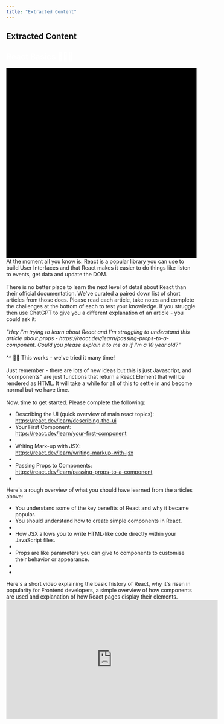 ```yaml
---
title: "Extracted Content"
---
```


## Extracted Content

<body class="slug-ebook66b4c307c0dc4aaa0f0cdfbb-66b4c3080c210 active-sitetemplate lw-ebook lw-ebook--styles-generated" style='--10621412: "Ubuntu"; --1fc55ed0: "Ubuntu"; --d7c2db96: 38px; --0d5637ac: bold; --9de4d9d0: 0px; --1a5e1a40: 1.2; --fb4c4acc: none; --44ee4a26: undefined; --ef2ff958: 23px; --1507dd0b: bold; --0ae8fd59: 0px; --220fbf9f: 1.3; --4795764a: none; --4d9a8db2: undefined; --00fec954: "Ubuntu"; --7cb17473: 18px; --1cb9826a: bold; --64c4679a: 0px; --29c164fe: 1.3; --3610af1c: none; --6d772828: undefined; --073240b5: "Ubuntu"; --70fae592: 14px; --246b27c9: bold; --82c05c4a: 0px; --31730a5d: 1.4; --e027cd46: none; --01bb9729: undefined; --0e8aef20: "Didact Gothic"; --25d7e00d: 13px; --15f36f84: normal; --20b32c40: 0px; --22fb5218: 1.55; --1c01187c: none; --6267e14e: undefined; --7561e31a: "Didact Gothic"; --2709dd37: 15px; --daca6ba4: normal; --37e2d956: 0px; --c0baa67c: 1.55; --092f20d8: none; --6466d238: undefined; --2c8748ba: "Didact Gothic"; --758c2ad7: 17px; --49c02fce: normal; --20d00fb6: 0px; --56c81262: 1.55; --1bc75190: none; --64fa1544: undefined; --356b9466: "Didact Gothic"; --8fb11cfa: 19px; --52a47b7a: normal; --405bd6ec: 0px; --5fac5e0e: 1.55; --9dc347e8: none; --08756dd0: undefined; --8e778c88: "Didact Gothic"; --9215174e: 22px; --5405be60: normal; --6ebb3118: 0px; --39f5f938: 1.7; --cc22a214: none; --df3ed8fc: undefined; --04b2ba15: #191C1C; --09634b07: #FFFFFF; --a60c845e: 700px;'>
<div id="pageContainer">
<div class="page-content normal lw-sections-h-normal" id="pageContent" ref="pageContent">
<section class="js-learnworlds-section learnworlds-section empty-cols stretched-bg js-change-image-node lw-light-bg lw-border-color-body lw-section-h-extralarge" data-bg-media="color" data-magic="background-image" data-section-id="Ebook-cover3" id="section_1687788132874_336">
<div class="js-video-wrapper" style="display: none;"></div>
<div class="learnworlds-section-overlay lw-dark-bg js-learnworlds-overlay" style="display: none;"></div>
<div class="learnworlds-section-content js-learnworlds-section-content js-lw-flexible-wrapper">
<div class="lw-cols ebook-mb one-row one-row-tl one-row-tp one-row-sl one-row-sp align-items-stretch js-same-content-wrapper" data-node-type="columnWrapper" id="el_1687788132887_340">
<div class="col flex-item non-flexible span_12_of_12 span_12_of_12-tl span_12_of_12-tp span_12_of_12-sl span_12_of_12-sp standalone ebook-mb js-change-image-node js-lw-flexible-wrapper js-same-content-child" data-node-type="column" id="el_1687788132888_341"><h1 class="lw-widget-in lw-ebook-heading1 learnworlds-element" data-element-id="ebookHeading1" data-node-type="text" id="el_1687788132890_342"><font color="#ffffff">React Basics 🏃🏼‍♂️</font></h1></div>
</div>
</div>
<div class="learnworlds-divider-wrapper on-top js-learnworlds-divider lw-brand-fill js-learnworlds-divider-top js-learnworlds-divider-rectangle -learnworlds-divider-rectangle"><svg class="learnworlds-divider" preserveaspectratio="none" viewbox="0 0 100 100" xmlns="http://www.w3.org/2000/svg"><path class="learnworlds-divider-fill js-learnworlds-divider-fill" d="M626 0H0V237H626V0Z"></path></svg></div></section><section class="js-learnworlds-section learnworlds-section stretched-bg learnworlds-align-left js-change-image-node" data-magic="background-image" data-section-id="Ebook-mediatext1" id="section_1687781771600_374">
<div class="js-video-wrapper" style="display: none;"></div>
<div class="learnworlds-section-overlay lw-dark-bg js-learnworlds-overlay" style="display: none;"></div>
<div class="learnworlds-section-content js-learnworlds-section-content" id="history_1710231932942_430">
<div class="lw-cols ebook-mb one-row one-row-tl one-row-tp one-row-sl one-row-sp main align-items-stretch js-same-content-wrapper" data-node-type="columnWrapper" id="el_1687781771600_370">
<div class="col ebook-mb flex-item span_12_of_12-all standalone js-change-image-node js-lw-flexible-wrapper js-same-content-child" data-node-type="column" id="el_1687781771600_371">
<div class="lw-widget-in lw-ebook-mainTextNormal learnworlds-element" data-element-id="ebookMainTextNormal" data-node-type="text" id="el_1710251752401_368">At the moment all you know is: React is a popular library you can use to build User Interfaces and that React makes it easier to do things like listen to events, get data and update the DOM.<br/><br/>There is no better place to learn the next level of detail about React than their official documentation. We've curated a paired down list of short articles from those docs. Please read each article, take notes and complete the challenges at the bottom of each to test your knowledge. If you struggle then use ChatGPT to give you a different explanation of an article - you could ask it:<br/><br/><em>"Hey I'm trying to learn about React and I'm struggling to understand this article about props - https://react.dev/learn/passing-props-to-a-component. Could you please explain it to me as if I'm a 10 year old?"<br/><br/></em>^^ 🙂😂 This works - we've tried it many time!<br/><br/>Just remember - there are lots of new ideas but this is just Javascript, and "components" are just functions that return a React Element that will be rendered as HTML. It will take a while for all of this to settle in and become normal but we have time.<br/><br/>Now, time to get started. Please complete the following:</div><ul class="lw-widget-in lw-cols multiple-rows learnworlds-element js-same-content-wrapper oneItem-per-row" data-element-id="listType5" data-node-type="listWrapper" id="el_1710252033236_374">
<li class="col no-padding flex-item with-flexible-parts non-flexible js-lw-flexible-wrapper js-same-content-child" data-node-type="listItem" id="el_1710252033238_393">
<span class="no-margin-bottom flexible-part learnworlds-icon lw-brand-text fas fa-circle lw-ebook-mainTextNormal" data-node-type="icon" id="el_1710252033239_394"></span>
<div class="flexible-part no-margin-top learnworlds-element lw-ebook-mainTextNormal" data-node-type="text" id="el_1710252033239_395">Describing the UI (quick overview of main react topics): <br/><a data-interactive-link-type="weblink" data-interactive-link-var1="https://react.dev/learn/describing-the-ui" data-interactive-link-var2="" data-interactive-link-window="new" href="https://react.dev/learn/describing-the-ui" rel="noopener" target="_blank">https://react.dev/learn/describing-the-ui</a><br/></div>
</li>
<li class="col no-padding flex-item with-flexible-parts non-flexible js-lw-flexible-wrapper js-same-content-child" data-node-type="listItem" id="el_1710252033240_396">
<span class="no-margin-bottom flexible-part learnworlds-icon lw-brand-text fas fa-circle lw-ebook-mainTextNormal" data-node-type="icon" id="el_1710252033241_397"></span>
<div class="flexible-part no-margin-top learnworlds-element lw-ebook-mainTextNormal" data-node-type="text" id="el_1710252033241_398">Your First Component:<br/><a data-interactive-link-type="weblink" data-interactive-link-var1="https://react.dev/learn/your-first-component" data-interactive-link-var2="" data-interactive-link-window="new" href="https://react.dev/learn/your-first-component" rel="noopener" target="_blank">https://react.dev/learn/your-first-component</a><br/></div>
</li>
<li class="col no-padding flex-item with-flexible-parts non-flexible js-lw-flexible-wrapper js-same-content-child" data-node-type="listItem" id="el_1710252033242_399">
</li>
<li class="col no-padding flex-item with-flexible-parts non-flexible js-lw-flexible-wrapper js-same-content-child" data-node-type="listItem" id="el_1710252159352_460">
<span class="no-margin-bottom flexible-part learnworlds-icon lw-brand-text fas fa-circle lw-ebook-mainTextNormal" data-node-type="icon" id="el_1710252159352_458"></span>
<div class="flexible-part no-margin-top learnworlds-element lw-ebook-mainTextNormal" data-node-type="text" id="el_1710252159352_459">Writing Mark-up with JSX:<br/><a data-interactive-link-type="weblink" data-interactive-link-var1="https://react.dev/learn/writing-markup-with-jsx" data-interactive-link-var2="" data-interactive-link-window="new" href="https://react.dev/learn/writing-markup-with-jsx" rel="noopener" target="_blank">https://react.dev/learn/writing-markup-with-jsx</a><br/></div>
</li><li class="col no-padding flex-item with-flexible-parts non-flexible js-lw-flexible-wrapper js-same-content-child" data-node-type="listItem" id="el_1710252201850_480">
</li><li class="col no-padding flex-item with-flexible-parts non-flexible js-lw-flexible-wrapper js-same-content-child" data-node-type="listItem" id="el_1710252251750_509">
<span class="no-margin-bottom flexible-part learnworlds-icon lw-brand-text fas fa-circle lw-ebook-mainTextNormal" data-node-type="icon" id="el_1710252251750_507"></span>
<div class="flexible-part no-margin-top learnworlds-element lw-ebook-mainTextNormal" data-node-type="text" id="el_1710252251750_508">Passing Props to Components:<br/><a data-interactive-link-type="weblink" data-interactive-link-var1="https://react.dev/learn/passing-props-to-a-component" data-interactive-link-var2="" data-interactive-link-window="new" href="https://react.dev/learn/passing-props-to-a-component" rel="noopener" target="_blank">https://react.dev/learn/passing-props-to-a-component</a><br/></div>
</li><li class="col no-padding flex-item with-flexible-parts non-flexible js-lw-flexible-wrapper js-same-content-child" data-node-type="listItem" id="el_1710252253153_512">
</li></ul><div class="lw-widget-in lw-ebook-mainTextNormal learnworlds-element" data-element-id="ebookMainTextNormal" data-node-type="text" id="el_1710252761621_635">Here's a rough overview of what you should have learned from the articles above:<br/></div><ul class="lw-widget-in lw-cols oneItem-per-row multiple-rows learnworlds-element js-same-content-wrapper" data-element-id="listType1" data-node-type="listWrapper" id="el_1710253258002_712">
<li class="col no-padding flex-item with-flexible-parts non-flexible js-lw-flexible-wrapper js-same-content-child" data-node-type="listItem" id="el_1710744010501_350" style="">
<span class="no-margin-bottom flexible-part learnworlds-icon lw-brand-text fas fa-check lw-ebook-mainTextNormal" data-node-type="icon" id="el_1710744010500_348"></span>
<div class="flexible-part no-margin-top learnworlds-element lw-ebook-mainTextNormal" data-node-type="text" id="el_1710744010500_349">You understand some of the key benefits of React and why it became popular.</div>
</li><li class="col no-padding flex-item with-flexible-parts non-flexible js-lw-flexible-wrapper js-same-content-child" data-node-type="listItem" id="el_1710253258005_722" style="">
<span class="no-margin-bottom flexible-part learnworlds-icon lw-brand-text fas fa-check lw-ebook-mainTextNormal" data-node-type="icon" id="el_1710253258006_723"></span>
<div class="flexible-part no-margin-top learnworlds-element lw-ebook-mainTextNormal" data-node-type="text" id="el_1710253258007_724">You should understand how to create simple components in React.</div>
</li>
<li class="col no-padding flex-item with-flexible-parts non-flexible js-lw-flexible-wrapper js-same-content-child" data-node-type="listItem" id="el_1710253258007_725" style="">
</li>
<li class="col no-padding flex-item with-flexible-parts non-flexible js-lw-flexible-wrapper js-same-content-child" data-node-type="listItem" id="el_1710253258009_728" style="">
<span class="no-margin-bottom flexible-part learnworlds-icon lw-brand-text fas fa-check lw-ebook-mainTextNormal" data-node-type="icon" id="el_1710253258009_729"></span>
<div class="flexible-part no-margin-top learnworlds-element lw-ebook-mainTextNormal" data-node-type="text" id="el_1710253258010_730">How JSX allows you to write HTML-like code directly within your JavaScript files.</div>
</li>
<li class="col no-padding flex-item with-flexible-parts non-flexible js-lw-flexible-wrapper js-same-content-child" data-node-type="listItem" id="el_1710253436738_797" style="">
</li><li class="col no-padding flex-item with-flexible-parts non-flexible js-lw-flexible-wrapper js-same-content-child" data-node-type="listItem" id="el_1710253438825_800" style="">
<span class="no-margin-bottom flexible-part learnworlds-icon lw-brand-text fas fa-check lw-ebook-mainTextNormal" data-node-type="icon" id="el_1710253438825_798"></span>
<div class="flexible-part no-margin-top learnworlds-element lw-ebook-mainTextNormal" data-node-type="text" id="el_1710253438825_799">Props are like parameters you can give to components to customise their behavior or appearance.<br/></div>
</li><li class="col no-padding flex-item with-flexible-parts non-flexible js-lw-flexible-wrapper js-same-content-child" data-node-type="listItem" id="el_1710253445115_811" style="">
</li><li class="col no-padding flex-item with-flexible-parts non-flexible js-lw-flexible-wrapper js-same-content-child" data-node-type="listItem" id="el_1710253446364_814" style="">
</li></ul>
</div></div>
</div>
</section><section class="js-learnworlds-section learnworlds-section empty-cols stretched-bg js-change-image-node" data-bg-media="color" data-magic="background-image" data-section-id="Ebook-mediatext28" id="section_1728993984877_383">
<div class="js-video-wrapper" style="display: none;"></div>
<div class="learnworlds-section-overlay lw-dark-bg js-learnworlds-overlay" style="display: none;"></div>
<div class="learnworlds-section-content js-learnworlds-section-content js-lw-flexible-wrapper">
<div class="lw-cols ebook-mb one-row one-row-tl one-row-tp one-row-sl one-row-sp align-items-stretch js-same-content-wrapper" data-node-type="columnWrapper" id="el_1728993984897_387">
<div class="col flex-item non-flexible span_12_of_12 span_12_of_12-tl span_12_of_12-tp span_12_of_12-sl span_12_of_12-sp standalone ebook-mb js-change-image-node js-lw-flexible-wrapper js-same-content-child" data-node-type="column" id="el_1728993984898_388"><div class="lw-widget-in lw-ebook-mainTextNormal learnworlds-element" data-element-id="ebookMainTextNormal" data-node-type="text" id="el_1728993984899_389">Here's a short video explaining the basic history of React, why it's risen in popularity for Frontend developers, a simple overview of how components are used and explanation of how React pages display their elements.<br/></div></div>
</div>
</div>
</section><section class="js-learnworlds-section learnworlds-section stretched-bg learnworlds-align-center js-change-image-node" data-magic="background-image" data-section-id="Ebook-embed1" id="section_1728994270574_399">
<div class="learnworlds-section-overlay lw-dark-bg js-learnworlds-overlay" style="display: none;"></div>
<div class="js-video-wrapper" style="display: none;"></div>
<div class="learnworlds-section-content js-learnworlds-section-content">
<div class="lw-cols one-row one-row-tl one-row-tp one-row-sl one-row-sp main align-items-stretch js-same-content-wrapper" data-node-type="columnWrapper" id="el_1728994270595_403">
<div class="col span_12_of_12-all flex-item standalone js-lw-flexible-wrapper js-same-content-child" data-node-type="column" id="el_1728994270596_404">
<div class="lw-embed-wrapper learnworlds-element lw-embed-wrapper--AR-adaptive" data-node-type="embed" id="el_1728994270597_405"><iframe allow="accelerometer; autoplay; clipboard-write; encrypted-media; gyroscope; picture-in-picture; web-share" allowfullscreen="" frameborder="0" height="315" referrerpolicy="strict-origin-when-cross-origin" src="https://www.youtube.com/embed/N3AkSS5hXMA?si=LXcaMuWjNfLXTc_r&amp;rel=0" title="YouTube video player" width="560"></iframe></div>
</div>
</div>
</div>
</section>
</div>
</div>
<!-- imports babel parsed files -->
<div id="importsWrapper" style="display:none"></div>
<div id="pageTools"><!-- --> <!--function(e,n,r,o){return ye(t,e,n,r,o,!0)}--> <div><div style="display: none;"></div><div style="display: none;"></div><div style="display: none;"></div><div style="display: none;"></div></div> <div></div> <div><div></div><div></div><div></div><div></div><div></div><div></div><div></div><div></div><div></div><div></div><div></div><div></div><div></div><div></div><div></div><div></div><div></div><div></div><div></div><div></div><div></div><div></div><div></div><div></div><div></div><div></div><div></div><div></div><div></div><div></div><div></div><div></div><div></div><div></div><div></div><div></div><div></div><div></div><div></div><div></div><div></div><div></div><div></div><div></div><div></div><div></div></div> <!--function(e,n,r,o){return ye(t,e,n,r,o,!0)}--> <preview-mode-notification></preview-mode-notification> <!-- --> <div><div class="ebook-renderer" style='--10621412: "Ubuntu"; --1fc55ed0: "Ubuntu"; --d7c2db96: 38px; --0d5637ac: bold; --9de4d9d0: 0px; --1a5e1a40: 1.2; --fb4c4acc: none; --44ee4a26: undefined; --ef2ff958: 23px; --1507dd0b: bold; --0ae8fd59: 0px; --220fbf9f: 1.3; --4795764a: none; --4d9a8db2: undefined; --00fec954: "Ubuntu"; --7cb17473: 18px; --1cb9826a: bold; --64c4679a: 0px; --29c164fe: 1.3; --3610af1c: none; --6d772828: undefined; --073240b5: "Ubuntu"; --70fae592: 14px; --246b27c9: bold; --82c05c4a: 0px; --31730a5d: 1.4; --e027cd46: none; --01bb9729: undefined; --0e8aef20: "Didact Gothic"; --25d7e00d: 13px; --15f36f84: normal; --20b32c40: 0px; --22fb5218: 1.55; --1c01187c: none; --6267e14e: undefined; --7561e31a: "Didact Gothic"; --2709dd37: 15px; --daca6ba4: normal; --37e2d956: 0px; --c0baa67c: 1.55; --092f20d8: none; --6466d238: undefined; --2c8748ba: "Didact Gothic"; --758c2ad7: 17px; --49c02fce: normal; --20d00fb6: 0px; --56c81262: 1.55; --1bc75190: none; --64fa1544: undefined; --356b9466: "Didact Gothic"; --8fb11cfa: 19px; --52a47b7a: normal; --405bd6ec: 0px; --5fac5e0e: 1.55; --9dc347e8: none; --08756dd0: undefined; --8e778c88: "Didact Gothic"; --9215174e: 22px; --5405be60: normal; --6ebb3118: 0px; --39f5f938: 1.7; --cc22a214: none; --df3ed8fc: undefined; --04b2ba15: #191C1C; --09634b07: #FFFFFF; --a60c845e: 700px;'></div></div> <div><div class="tools-panel-container" style="display: none;"><div class="tools-panel flex a-i-c flex-wrap"><button class="highlight-btn highlight-yellow"></button> <button class="highlight-btn highlight-red"></button> <button class="highlight-btn highlight-blue"></button> <!-- --> <span class="highlight-btn annotation-share" title="Share in social"><img class="icon-share-note w-24" src="https://cdn.mycourse.app/v3.30.2/images/svg/icon-share-note.svg"/></span> <!-- --></div></div> <div class="note-tool-container lw-ebook-mainTextNormal" style="display: none;"><img class="note-tool-container-close" src="https://cdn.mycourse.app/v3.30.2/images/svg/close.svg"/> <textarea class="note-text-area"></textarea> <button class="note-button learnworlds-button learnworlds-button-solid-brand learnworlds-button-small">Save</button></div></div></div>
<script data-cookieconsent="ignore" src="https://cdn.mycourse.app/v3.30.2/_cdnAssets/webpack/_components/pb-preview/_merged.js"></script>
<script data-cookieconsent="ignore" src="/scripts/lw_translate.js"></script>
<script data-cookieconsent="ignore" src="https://cdn.mycourse.app/v3.30.2/_cdnAssets/webpack/runtime.0c4908b77b5d3795b0a3.js"></script>
<script data-cookieconsent="ignore" src="https://cdn.mycourse.app/v3.30.2/_cdnAssets/webpack/91489.4667fef121913895fd15.js"></script>
<script data-cookieconsent="ignore" src="https://cdn.mycourse.app/v3.30.2/_cdnAssets/webpack/25619.23f4d7fe4beb6d2fe2b4.js"></script>
<script data-cookieconsent="ignore" src="https://cdn.mycourse.app/v3.30.2/_cdnAssets/webpack/9060.cb2fd9f3b98b158409d0.js"></script>
<script data-cookieconsent="ignore" src="https://cdn.mycourse.app/v3.30.2/_cdnAssets/webpack/63634.bbd1a2a0933bb17a3e0b.js"></script>
<script data-cookieconsent="ignore" src="https://cdn.mycourse.app/v3.30.2/_cdnAssets/webpack/59601.2d00a5c247833e72b89c.js"></script>
<script data-cookieconsent="ignore" src="https://cdn.mycourse.app/v3.30.2/_cdnAssets/webpack/64090.92060d9c8455c0d9e0b0.js"></script>
<script data-cookieconsent="ignore" src="https://cdn.mycourse.app/v3.30.2/_cdnAssets/webpack/_components/pb-preview/pb-preview.804cea7355f5a13316b8.js"></script>
<script data-cookieconsent="ignore" src="https://cdn.mycourse.app/v3.30.2/_cdnAssets/webpack/39239.be9d836940d9a66739a2.js"></script>
<script data-cookieconsent="ignore" src="https://cdn.mycourse.app/v3.30.2/_cdnAssets/webpack/58555.fe5acf654398d48f5318.js"></script>
<script data-cookieconsent="ignore" src="https://cdn.mycourse.app/v3.30.2/_cdnAssets/webpack/99883.a5abde4aab2d92751789.js"></script>
<script data-cookieconsent="ignore" src="https://cdn.mycourse.app/v3.30.2/_cdnAssets/webpack/50018.edf8283cf5483051afd4.js"></script>
<script data-cookieconsent="ignore" src="https://cdn.mycourse.app/v3.30.2/_cdnAssets/webpack/30004.da55e93213e4c9f35fac.js"></script>
<script data-cookieconsent="ignore" src="https://cdn.mycourse.app/v3.30.2/_cdnAssets/webpack/11403.07e6b30411526bfa57e0.js"></script>
<script data-cookieconsent="ignore" src="https://cdn.mycourse.app/v3.30.2/_cdnAssets/webpack/20629.5579d0b8c92e05cc322a.js"></script>
<script data-cookieconsent="ignore" src="https://cdn.mycourse.app/v3.30.2/_cdnAssets/webpack/56449.ab26e0bc24a2bdae4b66.js"></script>
<script data-cookieconsent="ignore" src="https://cdn.mycourse.app/v3.30.2/_cdnAssets/webpack/46346.e748fc020bf78b9ac83a.js"></script>
<script data-cookieconsent="ignore" src="https://cdn.mycourse.app/v3.30.2/_cdnAssets/webpack/90939.26d414b261c1c7b3d6aa.js"></script>
<script data-cookieconsent="ignore" src="https://cdn.mycourse.app/v3.30.2/_cdnAssets/webpack/82492.721f130f4e0877383084.js"></script>
<script data-cookieconsent="ignore" src="https://cdn.mycourse.app/v3.30.2/_cdnAssets/webpack/33648.de868758ad60b84536d7.js"></script>
<script data-cookieconsent="ignore" src="https://cdn.mycourse.app/v3.30.2/_cdnAssets/webpack/91033.5de9be9818c68995789b.js"></script>
<script data-cookieconsent="ignore" src="https://cdn.mycourse.app/v3.30.2/_cdnAssets/webpack/12954.d0298af84503cbb5d87f.js"></script>
<script data-cookieconsent="ignore" src="https://cdn.mycourse.app/v3.30.2/_cdnAssets/webpack/72378.156a433989349ab26698.js"></script>
<script data-cookieconsent="ignore" src="https://cdn.mycourse.app/v3.30.2/_cdnAssets/webpack/60093.420801a87989310f1694.js"></script>
<script data-cookieconsent="ignore" src="https://cdn.mycourse.app/v3.30.2/_cdnAssets/webpack/89275.9d4337c7c6b0a21f117a.js"></script>
<script data-cookieconsent="ignore" src="https://cdn.mycourse.app/v3.30.2/_cdnAssets/webpack/27218.2ee33402259c76b61836.js"></script>
<script data-cookieconsent="ignore" src="https://cdn.mycourse.app/v3.30.2/_cdnAssets/webpack/38778.11db7282124ed4a8977b.js"></script>
<script data-cookieconsent="ignore" src="https://cdn.mycourse.app/v3.30.2/_cdnAssets/webpack/77826.a449b108921ff494ef07.js"></script>
<script data-cookieconsent="ignore" src="https://cdn.mycourse.app/v3.30.2/_cdnAssets/webpack/75725.a5f905d8f041c22decf1.js"></script>
<script data-cookieconsent="ignore" src="https://cdn.mycourse.app/v3.30.2/_cdnAssets/webpack/79288.6b9518773acab9a8833d.js"></script>
<script data-cookieconsent="ignore" src="https://cdn.mycourse.app/v3.30.2/_cdnAssets/webpack/57741.5829490a58033359a1a3.js"></script>
<script data-cookieconsent="ignore" src="https://cdn.mycourse.app/v3.30.2/_cdnAssets/webpack/52832.55a1148e94edd354dce6.js"></script>
<script data-cookieconsent="ignore" src="https://cdn.mycourse.app/v3.30.2/_cdnAssets/webpack/90757.66e86b7862ae2b13cf65.js"></script>
<script data-cookieconsent="ignore" src="https://cdn.mycourse.app/v3.30.2/_cdnAssets/webpack/35551.c1f7a1da4e0d1d64405c.js"></script>
<script data-cookieconsent="ignore" src="https://cdn.mycourse.app/v3.30.2/_cdnAssets/webpack/33745.7c11a0e9e692ffd4de00.js"></script>
<script data-cookieconsent="ignore" src="https://cdn.mycourse.app/v3.30.2/_cdnAssets/webpack/28765.e821df1331a5ddcb6808.js"></script>
<script data-cookieconsent="ignore" src="https://cdn.mycourse.app/v3.30.2/_cdnAssets/webpack/77037.465b8c741866561bdfef.js"></script>
<script data-cookieconsent="ignore" src="https://cdn.mycourse.app/v3.30.2/_cdnAssets/webpack/92710.6ae74b5554245663e2a6.js"></script>
<script data-cookieconsent="ignore" src="https://cdn.mycourse.app/v3.30.2/_cdnAssets/webpack/pages.67e78d725323ccc1a8d1.js"></script>
<script data-cookieconsent="ignore" src="https://cdn.mycourse.app/v3.30.2/_cdnAssets/webpack/pages_merged.js"></script>
<script>var SCREENFORMS_COLOR = '#282829';
        //Init Lead Zones Marketing Opt-in
        var l_settings = [];
        $(document).ready(function(){
            l_settings = new enterSite();
            l_settings.initInterface();
            l_settings.enterStatus();

            $('.js-animated-close').on('click', function(){
                closeAnimatedModal();
            })
        });
        </script>
<div class="login-form js-form-enterkey p-30" style="display:none">
<div class="close-animatedModal"><span class="login-form-close learnworlds-icon fas fa-times"></span></div>
<!--<img class="login-form-logo js-login-form-school-logo"/>-->
<div class="login-form-inputs">
<div class="login-form-title learnworlds-heading3-normal mb-30">
<span class="js-login-full">Login or sign up to start learning</span>
<span class="js-login-no-reg">Login to start learning</span>
</div>
<div class="login-form-title-mobile">Start learning</div>
<div class="login-form-cont">
<div class="-form-social-buttons flex j-c-c mb-20 -form-social-buttons-count-1"><div class="-google-form-button form-button fg-0" style="">
<a class="sign-but white-link flex a-i-c h-full" href="/signin/google">
<svg class="sign-icon abcRioButtonSvg" height="18px" version="1.1" viewbox="0 0 48 48" width="18px" xmlns="http://www.w3.org/2000/svg"><g><path d="M24 9.5c3.54 0 6.71 1.22 9.21 3.6l6.85-6.85C35.9 2.38 30.47 0 24 0 14.62 0 6.51 5.38 2.56 13.22l7.98 6.19C12.43 13.72 17.74 9.5 24 9.5z" fill="#EA4335"></path><path d="M46.98 24.55c0-1.57-.15-3.09-.38-4.55H24v9.02h12.94c-.58 2.96-2.26 5.48-4.78 7.18l7.73 6c4.51-4.18 7.09-10.36 7.09-17.65z" fill="#4285F4"></path><path d="M10.53 28.59c-.48-1.45-.76-2.99-.76-4.59s.27-3.14.76-4.59l-7.98-6.19C.92 16.46 0 20.12 0 24c0 3.88.92 7.54 2.56 10.78l7.97-6.19z" fill="#FBBC05"></path><path d="M24 48c6.48 0 11.93-2.13 15.89-5.81l-7.73-6c-2.15 1.45-4.92 2.3-8.16 2.3-6.26 0-11.57-4.22-13.47-9.91l-7.98 6.19C6.51 42.62 14.62 48 24 48z" fill="#34A853"></path></g></svg>
<!--
                            <p class="sign-but-text learnworlds-main-text-small">
                                <span class="sign-but-text-part">Sign in/up</span>
                                <span class="sign-but-text-part">with Google</span>
                            </p>
                            -->
</a>
</div>
<div class="-fb-form-button form-button fg-0" style="display: none;">
<a class="sign-but white-link flex a-i-c h-full" href="/signin/facebook">
<span class="sign-but-icon learnworlds-icon fab fa-facebook-f"></span>
<!--
                            <p class="sign-but-text learnworlds-main-text-small">
                                <span class="sign-but-text-part">Sign in/up</span>
                                <span class="sign-but-text-part">with Facebook</span>
                            </p>
                            -->
</a>
</div>
<div class="-linkedin-form-button form-button fg-0" style="display: none;">
<a class="sign-but white-link flex a-i-c h-full" href="/signin/linkedin">
<span class="sign-but-icon learnworlds-icon fab fa-linkedin"></span>
<!--
                            <p class="sign-but-text learnworlds-main-text-small">
                                <span class="sign-but-text-part">Sign in/up</span>
                                <span class="sign-but-text-part">with Linkedin</span>
                            </p>
                            -->
</a>
</div>
<div class="-apple-form-button form-button fg-0" style="display: none;">
<a class="sign-but white-link flex a-i-c h-full" href="/signin/apple">
<span class="sign-but-icon learnworlds-icon fab fa-apple"></span>
<!--
                            <p class="sign-but-text learnworlds-main-text-small">
                                <span class="sign-but-text-part">Sign in/up</span>
                                <span class="sign-but-text-part">with Apple</span>
                            </p>
                            -->
</a>
</div>
<div class="-twit-form-button form-button fg-0" style="display: none;">
<a class="sign-but white-link flex a-i-c h-full" href="/signin/twitter">
<span class="sign-but-icon learnworlds-icon fa-brands fa-x-twitter"></span>
<!--
                            <p class="sign-but-text learnworlds-main-text-small">
                                <span class="sign-but-text-part">Sign in/up</span>
                                <span class="sign-but-text-part">with X</span>
                            </p>
                            -->
</a>
</div>
</div>
<div class="-or learnworlds-main-text-normal flex a-i-c j-c-c mb-20 lw-text-color-fadeout50">
<span>or</span>
</div>
<!--                <iframe src="//assets.learnworlds.com/login.htm" name="dummy" style="display: none"></iframe>-->
<form action="" autocomplete="off" method="post" target="dummy">
<div class="error-wrapper p-5-10 mb-20 js-original-signin-error-wrapper" style="display:none">
<p class="learnworlds-main-text no-margin-bottom learnworlds-main-text-very-small js-signin-error-msg"></p>
</div>
<div class="-form-login-inputs">
<div class="mb-10 email-input-wrapper">
<label class="landing-form-input-lbl learnworlds-main-text-small mb-5">What's your e-mail?</label>
<input class="sign-input -email-input js-signin-input learnworlds-input no-margin-bottom learnworlds-input-small learnworlds-input-solid-light" name="email" placeholder="E-mail" type="email"/>
</div>
<div class="mb-20 pass-input-wrapper">
<label class="landing-form-input-lbl learnworlds-main-text-small mb-5">Your password?</label>
<input class="sign-input -pass-input js-signin-input learnworlds-input no-margin-bottom learnworlds-input-small learnworlds-input-solid-light" name="password" placeholder="Password" type="password"/>
</div>
</div>
<div class="-form-login mb-30">
<div class="-login-but form-button js-enterFocus w-full learnworlds-button-small learnworlds-button learnworlds-button-solid-brand" id="submitLogin">
<div class="btn-loader a-i-c j-c-sb">
<div class="btn-loader-part part1"></div>
<div class="btn-loader-part part2"></div>
<div class="btn-loader-part part3"></div>
</div>
<span class="btn-lbl">Login</span>
</div>
</div>
<div class="-form-create-forgot flex a-i-c j-c-sb">
<div class="inline-block -create-account">
<a class="underline-hover learnworlds-main-text-very-small" href="javascript:void(0)">Create <span class="outside-text">Account</span><span class="inside-text">a new account for free</span></a>
</div>
<div class="inline-block -forgot-pass">
<a class="learnworlds-main-text-very-small" href="javascript:void(0)">Forgot your password?</a>
</div>
</div>
</form>
</div> <!-- end of login-form-cont -->
<!-- SSO block -->
<div id="ssoBlockLogin" style="display: none;">
</div>
<!-- END SSO block -->
</div> <!-- end of login-form-inputs -->
<!--
    <div class="-powered-by js-whiteLabel">
        <span class="-powered-by-text v-middle">Created with</span>
        <img class="-powered-by-icon v-middle" style="width: 16px;" src="https://cdn.mycourse.app/v3.30.2/images/landing_images/learnworlds-icon.png">
        <a target="_new" href="http://www.learnworlds.com/" class="-lw-link v-middle" title="powered by LearnWorlds">LearnWorlds</a>
    </div>
    -->
</div> <!-- end of login-form js-form-enterkey -->
<div class="landing-form js-form-enterkey p-30" id="signUpForm" style="display:none">
<div class="close-animatedModal"><span class="login-form-close learnworlds-icon fas fa-times"></span></div>
<!--<img class="login-form-logo js-login-form-school-logo"/>-->
<div class="landing-form-title-social learnworlds-heading3-normal mb-30">
<div class="landing-form-title">Sign up to School of Code!</div>
</div>
<div class="-form-social-register-buttons flex j-c-c">
<div class="confirm-icon flex j-c-c a-i-c" id="socIconGoogle">
<svg class="sign-icon abcRioButtonSvg" height="18px" version="1.1" viewbox="0 0 48 48" width="18px" xmlns="http://www.w3.org/2000/svg"><g><path d="M24 9.5c3.54 0 6.71 1.22 9.21 3.6l6.85-6.85C35.9 2.38 30.47 0 24 0 14.62 0 6.51 5.38 2.56 13.22l7.98 6.19C12.43 13.72 17.74 9.5 24 9.5z" fill="#EA4335"></path><path d="M46.98 24.55c0-1.57-.15-3.09-.38-4.55H24v9.02h12.94c-.58 2.96-2.26 5.48-4.78 7.18l7.73 6c4.51-4.18 7.09-10.36 7.09-17.65z" fill="#4285F4"></path><path d="M10.53 28.59c-.48-1.45-.76-2.99-.76-4.59s.27-3.14.76-4.59l-7.98-6.19C.92 16.46 0 20.12 0 24c0 3.88.92 7.54 2.56 10.78l7.97-6.19z" fill="#FBBC05"></path><path d="M24 48c6.48 0 11.93-2.13 15.89-5.81l-7.73-6c-2.15 1.45-4.92 2.3-8.16 2.3-6.26 0-11.57-4.22-13.47-9.91l-7.98 6.19C6.51 42.62 14.62 48 24 48z" fill="#34A853"></path><path d="M0 0h48v48H0z" fill="none"></path></g></svg>
</div>
<div class="confirm-icon flex j-c-c a-i-c" id="socIconFb">
<span class="sign-but-icon learnworlds-icon fab fa-facebook-f"></span>
</div>
<div class="confirm-icon flex j-c-c a-i-c" id="socIconLinkedin">
<span class="sign-but-icon learnworlds-icon fab fa-linkedin"></span>
</div>
<div class="confirm-icon flex j-c-c a-i-c" id="socIconApple">
<span class="sign-but-icon learnworlds-icon fab fa-apple"></span>
</div>
<div class="confirm-icon flex j-c-c a-i-c" id="socIconTwit">
<span class="sign-but-icon learnworlds-icon fa-brands fa-x-twitter"></span>
</div>
<div class="confirm-icon flex j-c-c a-i-c" id="socIconLW">
</div>
</div>
<div class="-form-social-buttons flex j-c-c mb-20 -form-social-buttons-count-1"><div class="-google-form-button form-button fg-0" style="">
<a class="sign-but white-link flex a-i-c h-full" href="/signin/google">
<svg class="sign-icon abcRioButtonSvg" height="18px" version="1.1" viewbox="0 0 48 48" width="18px" xmlns="http://www.w3.org/2000/svg"><g><path d="M24 9.5c3.54 0 6.71 1.22 9.21 3.6l6.85-6.85C35.9 2.38 30.47 0 24 0 14.62 0 6.51 5.38 2.56 13.22l7.98 6.19C12.43 13.72 17.74 9.5 24 9.5z" fill="#EA4335"></path><path d="M46.98 24.55c0-1.57-.15-3.09-.38-4.55H24v9.02h12.94c-.58 2.96-2.26 5.48-4.78 7.18l7.73 6c4.51-4.18 7.09-10.36 7.09-17.65z" fill="#4285F4"></path><path d="M10.53 28.59c-.48-1.45-.76-2.99-.76-4.59s.27-3.14.76-4.59l-7.98-6.19C.92 16.46 0 20.12 0 24c0 3.88.92 7.54 2.56 10.78l7.97-6.19z" fill="#FBBC05"></path><path d="M24 48c6.48 0 11.93-2.13 15.89-5.81l-7.73-6c-2.15 1.45-4.92 2.3-8.16 2.3-6.26 0-11.57-4.22-13.47-9.91l-7.98 6.19C6.51 42.62 14.62 48 24 48z" fill="#34A853"></path></g></svg>
<!--
                <p class="sign-but-text learnworlds-main-text-small">
                    <span class="sign-but-text-part">Sign in/up</span>
                    <span class="sign-but-text-part">with Google</span>
                </p>
                -->
</a>
</div>
<div class="-fb-form-button form-button fg-0" style="display: none;">
<a class="sign-but white-link flex a-i-c h-full" href="/signin/facebook">
<span class="sign-but-icon learnworlds-icon fab fa-facebook-f"></span>
<!--
                <p class="sign-but-text learnworlds-main-text-small">
                    <span class="sign-but-text-part">Sign in/up</span>
                    <span class="sign-but-text-part">with Facebook</span>
                </p>
                -->
</a>
</div>
<div class="-linkedin-form-button form-button fg-0" style="display: none;">
<a class="sign-but white-link flex a-i-c h-full" href="/signin/linkedin">
<span class="sign-but-icon learnworlds-icon fab fa-linkedin"></span>
<!--
                <p class="sign-but-text learnworlds-main-text-small">
                    <span class="sign-but-text-part">Sign in/up</span>
                    <span class="sign-but-text-part">with Linkedin</span>
                </p>
                -->
</a>
</div>
<div class="-apple-form-button form-button fg-0" style="display: none;">
<a class="sign-but white-link flex a-i-c h-full" href="/signin/apple">
<span class="sign-but-icon learnworlds-icon fab fa-apple"></span>
<!--
                <p class="sign-but-text learnworlds-main-text-small">
                    <span class="sign-but-text-part">Sign in/up</span>
                    <span class="sign-but-text-part">with Apple</span>
                </p>
                -->
</a>
</div>
<div class="-twit-form-button form-button fg-0" style="display: none;">
<a class="sign-but white-link flex a-i-c h-full" href="/signin/twitter">
<span class="sign-but-icon learnworlds-icon fa-brands fa-x-twitter"></span>
<!--
                <p class="sign-but-text learnworlds-main-text-small">
                    <span class="sign-but-text-part">Sign in/up</span>
                    <span class="sign-but-text-part">with X</span>
                </p>
                -->
</a>
</div>
</div>
<div class="-or learnworlds-main-text-normal flex a-i-c j-c-c mb-20 lw-text-color-fadeout50">
<span>or</span>
</div>
<div class="form-input-group">
<input class="-form-avatar-btn" name="avatar" size="0" style="display:none" type="file"/>
<div class="-avatar-click-text" style="display:none">
<div class="-form-avatar avatar" style="
            background-image:url('https://cdn.mycourse.app/v3.30.2/images/empty-avatar.jpg')"></div>
<div class="-avatar-text">
<div>click to upload avatar</div>
</div>
</div>
<div class="-form-inputs">
<div class="login-form-input-wrapper form-input-wrapper mb-15 member-input-wrapper">
<label class="landing-form-input-lbl learnworlds-main-text-small mb-5" for="username">What's your name?</label>
<input class="landing-form-input learnworlds-input no-margin-bottom learnworlds-input-small learnworlds-input-solid-light" id="username" name="username" placeholder="Name" type="text"/>
<!--                <p class="error-msg learnworlds-main-text no-margin-bottom learnworlds-main-text-very-small">This field, is required.</p>-->
</div>
<div class="login-form-input-wrapper form-input-wrapper mb-15 email-input-wrapper">
<label class="landing-form-input-lbl learnworlds-main-text-small mb-5">What's your e-mail?</label>
<input class="landing-form-input learnworlds-input no-margin-bottom learnworlds-input-small learnworlds-input-solid-light" id="email" name="email" placeholder="E-mail" type="email"/>
</div>
<div class="password-meter-container password-meter-signup-container login-form-input-wrapper mb-15 member-input-wrapper"><div class="password-meter-form-input-container form-input-wrapper"><label class="landing-form-input-lbl learnworlds-main-text-small mb-5">
            Your password?
        </label> <div class="form-control-wrapper"><input autocomplete="off" class="landing-form-input learnworlds-input no-margin-bottom learnworlds-input-small learnworlds-input-solid-light" name="password" placeholder="Password" required="required" type="password"/> <span class="visibility-toggle-control" style="margin-top: 4px;"><i class="eye-crossed-icon"><svg preserveaspectratio="xMidYMid meet" viewbox="0 0 512.000000 512.000000" xmlns="http://www.w3.org/2000/svg"><g stroke="none" transform="translate(0.000000,512.000000) scale(0.100000,-0.100000)"><path d="M4420 4629 c-14 -5 -185 -170 -381 -365 l-356 -356 -98 43 c-355 151 -713 219 -1090 206 -197 -7 -327 -25 -509 -71 -655 -166 -1280 -645 -1727 -1325 -90 -136 -106 -175 -95 -235 8 -42 176 -296 293 -441 166 -208 402 -437 614 -597 l109 -83 -344 -345 c-373 -373 -368 -367 -351 -457 9 -48 70 -108 119 -117 89 -17 81 -23 486 379 l375 373 65 -34 c395 -204 919 -287 1369 -219 657 101 1271 484 1769 1105 114 142 280 393 288 436 10 56 -2 92 -77 224 -217 380 -477 674 -822 929 l-88 65 330 330 c286 287 330 336 336 369 14 76 -20 148 -86 182 -32 17 -92 19 -129 4z m-1645 -799 c195 -18 410 -67 578 -132 42 -16 77 -32 77 -36 0 -4 -70 -77 -156 -163 l-157 -157 -46 28 c-79 49 -193 99 -276 121 -106 29 -344 32 -447 6 -186 -46 -348 -138 -474 -269 -125 -129 -206 -276 -251 -456 -26 -103 -23 -341 6 -447 22 -83 72 -197 121 -276 l28 -46 -182 -182 -182 -182 -81 58 c-191 137 -423 350 -578 533 -79 93 -245 317 -245 330 0 4 40 63 89 130 383 526 860 895 1361 1054 265 84 531 112 815 86z m1054 -380 c278 -190 558 -490 730 -781 l61 -102 -47 -66 c-417 -590 -903 -970 -1451 -1137 -196 -59 -329 -78 -557 -78 -218 0 -312 12 -511 64 -99 25 -326 108 -342 125 -3 3 61 73 142 154 l149 149 46 -28 c79 -49 193 -99 276 -121 106 -29 344 -32 447 -6 367 92 633 358 725 725 26 103 23 341 -5 447 -21 76 -88 226 -130 290 l-20 30 196 198 c108 108 198 197 200 197 2 0 43 -27 91 -60z m-1074 -285 c44 -14 90 -34 103 -43 22 -17 21 -18 -411 -450 l-434 -434 -16 26 c-33 50 -68 178 -74 265 -7 113 14 211 68 321 81 163 249 295 429 335 96 22 235 14 335 -20z m410 -410 c17 -49 29 -112 32 -165 22 -371 -296 -689 -668 -667 -87 6 -215 41 -265 74 l-26 16 434 434 c432 432 433 433 450 411 9 -13 29 -59 43 -103z"></path></g></svg></i> <!-- --></span></div> <div class="password-meter-rules-container" style="display: none;"><div class="password-meter-rules-content"><div class="password-meter-rules-content--title">
            Password must have:
        </div> <ul class="password-meter-rules-elements-container"><li class="password-meter-rules-element"><span class="password-meter-rules-element--icon-container"><i class="password-meter-rules-element--icon"><!-- --> <svg class="--icon-neutral" fill="none" viewbox="0 0 10 10" xmlns="http://www.w3.org/2000/svg"><circle cx="5" cy="5" fill="#767676" r="5"></circle></svg></i></span> <span class="password-meter-rules-element--text">
                    8 - 50 characters length
                 </span></li> <li class="password-meter-rules-element"><span class="password-meter-rules-element--icon-container"><i class="password-meter-rules-element--icon"><!-- --> <svg class="--icon-neutral" fill="none" viewbox="0 0 10 10" xmlns="http://www.w3.org/2000/svg"><circle cx="5" cy="5" fill="#767676" r="5"></circle></svg></i></span> <span class="password-meter-rules-element--text">
                  One uppercase character
                </span></li> <li class="password-meter-rules-element"><span class="password-meter-rules-element--icon-container"><i class="password-meter-rules-element--icon"><!-- --> <svg class="--icon-neutral" fill="none" viewbox="0 0 10 10" xmlns="http://www.w3.org/2000/svg"><circle cx="5" cy="5" fill="#767676" r="5"></circle></svg></i></span> <span class="password-meter-rules-element--text">
                   One lowercase character
                </span></li> <li class="password-meter-rules-element"><span class="password-meter-rules-element--icon-container"><i class="password-meter-rules-element--icon"><!-- --> <svg class="--icon-neutral" fill="none" viewbox="0 0 10 10" xmlns="http://www.w3.org/2000/svg"><circle cx="5" cy="5" fill="#767676" r="5"></circle></svg></i></span> <span class="password-meter-rules-element--text">
                    One number (0-9)
                 </span></li> <li class="password-meter-rules-element"><span class="password-meter-rules-element--icon-container"><i class="password-meter-rules-element--icon"><!-- --> <svg class="--icon-neutral" fill="none" viewbox="0 0 10 10" xmlns="http://www.w3.org/2000/svg"><circle cx="5" cy="5" fill="#767676" r="5"></circle></svg></i></span> <span class="password-meter-rules-element--text">
                   One special character (&amp;*%^$_)
                </span></li></ul></div></div></div> <!-- --></div>
</div>
<!--        <div class="error-wrapper p-5-10 mb-20">-->
<!--            <p class="learnworlds-main-text no-margin-bottom learnworlds-main-text-very-small">You have not accepted the "Terms & Conditions".</p>-->
<!--        </div>-->
<div class="landing-form-small-button signup-btn js-enterFocus learnworlds-button learnworlds-button-small learnworlds-button-solid-brand w-full mb-30">
<div class="btn-loader a-i-c j-c-sb">
<div class="btn-loader-part part1"></div>
<div class="btn-loader-part part2"></div>
<div class="btn-loader-part part3"></div>
</div>
<span class="btn-lbl">Start your learning journey</span>
</div>
<div class="-form-create-forgot flex a-i-c j-c-sb">
<div class="inline-block js-signInLinks">
<a class="-login-small-but underline-hover learnworlds-main-text-very-small" href="javascript:void(0)">Sign in with your account</a>
</div>
<div class="inline-block -forgot-pass">
<a class="learnworlds-main-text-very-small" href="javascript:void(0)">Forgot your password?</a>
</div>
</div>
</div>
<!-- SSO block -->
<div id="ssoBlock">
<div class="-or learnworlds-main-text-normal flex a-i-c j-c-c mb-20 lw-text-color-fadeout50" id="ssoOr" style="margin-top:10px"><span>or</span></div>
</div>
<span></span>
<!-- END SSO block -->
</div>
<div class="landing-form js-form-enterkey p-30" id="passwordResetInitForm" style="display: none;">
<div class="close-animatedModal"><span class="login-form-close learnworlds-icon fas fa-times"></span></div>
<!--<img class="login-form-logo js-login-form-school-logo"/>-->
<div class="landing-form-title learnworlds-heading3-normal mb-30">Get a brand new password!</div>
<div class="-form-inputs">
<div class="login-form-input-wrapper mb-30 email-input-wrapper">
<label class="landing-form-input-lbl learnworlds-main-text-small mb-5">What's your e-mail?</label>
<input class="landing-form-input js-reset-pass-input learnworlds-input no-margin-bottom learnworlds-input-small learnworlds-input-solid-light" name="email" placeholder="E-mail" type="email"/>
</div>
<div class="error-wrapper p-5-10 mb-20" style="display: none;">
<p class="learnworlds-main-text no-margin-bottom learnworlds-main-text-very-small js-reset-pass-error-msg"></p>
</div>
</div>
<div class="-form-buttons flex a-i-c j-c-c">
<div class="landing-form-small-button reset-pass-btn js-enterFocus learnworlds-button-small learnworlds-button learnworlds-button-solid-brand">
<div class="btn-loader a-i-c j-c-sb">
<div class="btn-loader-part part1"></div>
<div class="btn-loader-part part2"></div>
<div class="btn-loader-part part3"></div>
</div>
<span class="btn-lbl">OK</span>
</div>
<div class="landing-form-small-button js-animated-close close-animatedModal learnworlds-button-small learnworlds-button learnworlds-button-solid-brand" style="position: relative; top:0px;">
<span class="btn-lbl">Cancel</span>
</div>
</div>
</div>
<div class="landing-form js-form-enterkey p-30" id="passwordResetForm" style="display: none;">
<div class="close-animatedModal">
<span class="login-form-close learnworlds-icon fas fa-times"></span>
</div>
<!--<img class="login-form-logo js-login-form-school-logo"/>-->
<div class="landing-form-title learnworlds-heading3-normal mb-30">
        Enter your brand new password
    </div>
<div class="-form-inputs">
<div class="password-meter-container password-meter-reset-container login-form-input-wrapper mb-15 member-input-wrapper"><div class="password-meter-form-input-container form-input-wrapper"><label class="landing-form-input-lbl learnworlds-main-text-small mb-5">
            Enter it below, please
        </label> <div class="form-control-wrapper"><input autocomplete="off" class="landing-form-input learnworlds-input no-margin-bottom learnworlds-input-small learnworlds-input-solid-light" name="password" placeholder="Password" required="required" type="password"/> <span class="visibility-toggle-control" style="margin-top: 4px;"><i class="eye-crossed-icon"><svg preserveaspectratio="xMidYMid meet" viewbox="0 0 512.000000 512.000000" xmlns="http://www.w3.org/2000/svg"><g stroke="none" transform="translate(0.000000,512.000000) scale(0.100000,-0.100000)"><path d="M4420 4629 c-14 -5 -185 -170 -381 -365 l-356 -356 -98 43 c-355 151 -713 219 -1090 206 -197 -7 -327 -25 -509 -71 -655 -166 -1280 -645 -1727 -1325 -90 -136 -106 -175 -95 -235 8 -42 176 -296 293 -441 166 -208 402 -437 614 -597 l109 -83 -344 -345 c-373 -373 -368 -367 -351 -457 9 -48 70 -108 119 -117 89 -17 81 -23 486 379 l375 373 65 -34 c395 -204 919 -287 1369 -219 657 101 1271 484 1769 1105 114 142 280 393 288 436 10 56 -2 92 -77 224 -217 380 -477 674 -822 929 l-88 65 330 330 c286 287 330 336 336 369 14 76 -20 148 -86 182 -32 17 -92 19 -129 4z m-1645 -799 c195 -18 410 -67 578 -132 42 -16 77 -32 77 -36 0 -4 -70 -77 -156 -163 l-157 -157 -46 28 c-79 49 -193 99 -276 121 -106 29 -344 32 -447 6 -186 -46 -348 -138 -474 -269 -125 -129 -206 -276 -251 -456 -26 -103 -23 -341 6 -447 22 -83 72 -197 121 -276 l28 -46 -182 -182 -182 -182 -81 58 c-191 137 -423 350 -578 533 -79 93 -245 317 -245 330 0 4 40 63 89 130 383 526 860 895 1361 1054 265 84 531 112 815 86z m1054 -380 c278 -190 558 -490 730 -781 l61 -102 -47 -66 c-417 -590 -903 -970 -1451 -1137 -196 -59 -329 -78 -557 -78 -218 0 -312 12 -511 64 -99 25 -326 108 -342 125 -3 3 61 73 142 154 l149 149 46 -28 c79 -49 193 -99 276 -121 106 -29 344 -32 447 -6 367 92 633 358 725 725 26 103 23 341 -5 447 -21 76 -88 226 -130 290 l-20 30 196 198 c108 108 198 197 200 197 2 0 43 -27 91 -60z m-1074 -285 c44 -14 90 -34 103 -43 22 -17 21 -18 -411 -450 l-434 -434 -16 26 c-33 50 -68 178 -74 265 -7 113 14 211 68 321 81 163 249 295 429 335 96 22 235 14 335 -20z m410 -410 c17 -49 29 -112 32 -165 22 -371 -296 -689 -668 -667 -87 6 -215 41 -265 74 l-26 16 434 434 c432 432 433 433 450 411 9 -13 29 -59 43 -103z"></path></g></svg></i> <!-- --></span></div> <div class="password-meter-rules-container" style="display: none;"><div class="password-meter-rules-content"><div class="password-meter-rules-content--title">
            Password must have:
        </div> <ul class="password-meter-rules-elements-container"><li class="password-meter-rules-element"><span class="password-meter-rules-element--icon-container"><i class="password-meter-rules-element--icon"><!-- --> <svg class="--icon-neutral" fill="none" viewbox="0 0 10 10" xmlns="http://www.w3.org/2000/svg"><circle cx="5" cy="5" fill="#767676" r="5"></circle></svg></i></span> <span class="password-meter-rules-element--text">
                    8 - 50 characters length
                 </span></li> <li class="password-meter-rules-element"><span class="password-meter-rules-element--icon-container"><i class="password-meter-rules-element--icon"><!-- --> <svg class="--icon-neutral" fill="none" viewbox="0 0 10 10" xmlns="http://www.w3.org/2000/svg"><circle cx="5" cy="5" fill="#767676" r="5"></circle></svg></i></span> <span class="password-meter-rules-element--text">
                  One uppercase character
                </span></li> <li class="password-meter-rules-element"><span class="password-meter-rules-element--icon-container"><i class="password-meter-rules-element--icon"><!-- --> <svg class="--icon-neutral" fill="none" viewbox="0 0 10 10" xmlns="http://www.w3.org/2000/svg"><circle cx="5" cy="5" fill="#767676" r="5"></circle></svg></i></span> <span class="password-meter-rules-element--text">
                   One lowercase character
                </span></li> <li class="password-meter-rules-element"><span class="password-meter-rules-element--icon-container"><i class="password-meter-rules-element--icon"><!-- --> <svg class="--icon-neutral" fill="none" viewbox="0 0 10 10" xmlns="http://www.w3.org/2000/svg"><circle cx="5" cy="5" fill="#767676" r="5"></circle></svg></i></span> <span class="password-meter-rules-element--text">
                    One number (0-9)
                 </span></li> <li class="password-meter-rules-element"><span class="password-meter-rules-element--icon-container"><i class="password-meter-rules-element--icon"><!-- --> <svg class="--icon-neutral" fill="none" viewbox="0 0 10 10" xmlns="http://www.w3.org/2000/svg"><circle cx="5" cy="5" fill="#767676" r="5"></circle></svg></i></span> <span class="password-meter-rules-element--text">
                   One special character (&amp;*%^$_)
                </span></li></ul></div></div> <div class="password-meter-form-input-container"><label class="landing-form-input-lbl learnworlds-main-text-small mb-5">
                Enter it once more, please
            </label> <div class="form-control-wrapper"><input autocomplete="off" class="landing-form-input learnworlds-input no-margin-bottom learnworlds-input-small learnworlds-input-solid-light" name="password_confirm" placeholder="Password" required="required" type="password"/></div></div></div></div>
<div class="error-wrapper p-5-10 mb-20" style="display: none;">
<p class="learnworlds-main-text no-margin-bottom learnworlds-main-text-very-small js-new-pass-error-msg">
</p>
</div>
</div>
<div class="-form-buttons flex a-i-c">
<div class="landing-form-small-button reset-pass-final-btn js-enterFocus learnworlds-button-small learnworlds-button learnworlds-button-solid-brand">
<span class="btn-lbl">OK</span>
</div>
<div class="landing-form-small-button js-animated-close close-animatedModal learnworlds-button-small learnworlds-button learnworlds-button-solid-brand" style="position: relative; top:0px;">
<span class="btn-lbl">Cancel</span>
</div>
</div>
</div>
<script id="userCustomField" type="text/x-jquery-tmpl">
    <div class="login-form-input-wrapper mb-15 user-custom-field form-input-wrapper extra-form-input-wrapper js-extraLogin_{{=key}} learnworlds-main-text-normal" style="display:block;">
        <label class="landing-form-input-lbl learnworlds-main-text-small mb-5" for="extralogin-{{=key}}">{{=signup_name}}</label>

        {{#if type == "text"}}
            <input type="text" class="landing-form-input learnworlds-input no-margin-bottom learnworlds-input-small learnworlds-input-solid-light" placeholder="{{=placeholder}}" value="{{=user_value}}" data-key="{{=key}}" name="extralogin-{{=key}}" {{#if maxLength }}maxlength="{{=maxLength}}"{{/if}} />
        {{/if}}

        {{#if type == "checkbox"}}
            <div class="flex a-i-fs">
                <input class="lnd-checkmark-checkbox learnworlds-icon" name="extralogin-{{=key}}" type="checkbox" id="extralogin-{{=key}}" {{#if user_value == true}}checked{{/if}} data-key="{{=key}}">
                <label for="extralogin-{{=key}}" class="lnd-checkmark-lbl"></label>
                <div class="lnd-form-link-wrapper learnworlds-main-text-very-small">
                    <span class="lnd-form-link-lbl">{{=checkbox_label!}}</span>
                </div>
            </div>
        {{/if}}

        {{#if type == 'dropdown'}}
        <div class="select-wrapper">
            <select name="extralogin-{{=key}}" class="learnworlds-input no-margin-bottom learnworlds-input-small learnworlds-input-solid-light js-custom-form-input-dropdown {{#if user_value == '' OR user_value == null}}lw-custom-field-placeholder-selected{{/if}}" data-key="{{=key}}">
                {{#if placeholder}}
                    <option value="" {{#if user_value == '' OR user_value == null}}selected{{/if}} {{#if required}}disabled{{/if}}>{{=placeholder}}</option>
                {{/if}}
                {{#each options}}
                    <option value="{{=field_value}}" {{#if $view.parent.parent.data.user_value == field_value}}selected{{/if}}>{{=field_name}}</option>
                {{/each}}
            </select>
        </div>
        {{/if}}

        {{#if type == 'radio'}}
            <input type="radio" name="extralogin-{{=key}}" data-key="{{=key}}" value="" {{#if !user_value}}checked{{/if}} style="display: none">
            {{#each options}}
                <label class="learnworlds-custom-radio-lbl flex a-i-fs p-5-0">
                    <input class="learnworlds-input-radio" type="radio" name="extralogin-{{=$view.parent.parent.data.key}}" data-key="{{=$view.parent.parent.data.key}}" value="{{=field_value}}" {{#if $view.parent.parent.data.user_value == field_value}}checked{{/if}}>
                    <span class="learnworlds-input-radio-circle mr-5"></span>
                    <span class="learnworlds-main-text-very-small">{{=field_name}}</span>
                </label>
            {{/each}}
        {{/if}}

        {{#if type == "date"}}
            <input type="text" class="landing-form-input js-custom-form-input-date no-margin-bottom learnworlds-input learnworlds-input-small learnworlds-input-solid-light" placeholder="{{=placeholder}}" value="{{=user_value}}" data-key="{{=key}}" name="extralogin-{{=key}}"/>
        {{/if}}

    </div>
</script>
<script>
        $(document).ready(function(){
            let inactiveFields = [".js-extraLogin_phone",".js-extraLogin_address",".js-extraLogin_country",".js-extraLogin_birthday",".js-extraLogin_company",".js-extraLogin_country_dropdown",".js-extraLogin_website",".js-extraLogin_university",".js-extraLogin_graduation_date",".js-extraLogin_terms",".js-extraLogin_company_size",".js-extraLogin_profession",".js-extraLogin_optin"];
            if(inactiveFields.length){
                inactiveFields.forEach(function(field){
                    $(field).remove();
                });
            }
        });
</script>
<script>
                // Closest is not supported on IE11
                function isDescendantOfNodeWithClass (element, className) {
                    var el = element;

                    do {
                        if (el.classList.contains(className)) {
                            return true;
                        } 
                        
                        el = el.parentElement || el.parentNode;
                    } while (el !== null && el.nodeType === 1);
                    
                    return false;
                }
            
            
                function detectImageElementsInView () {
                    var allImageElements = document.querySelectorAll('[data-node-type="framedImage"], [data-node-type="screen"]');

                    // Display image elements inside a popup right away
                    var imageElementsInPopup = Array.prototype.filter.call(allImageElements, function(el) { return isDescendantOfNodeWithClass(el, 'popup') });
                    imageElementsInPopup.forEach(function (el){ return el.classList.add('in-view'); });
                    // Observe the rest ones
                    var excludedIds = imageElementsInPopup.map(function (el){ return el.id; });
                    var imageElementsToObserve = Array.prototype.filter.call(allImageElements, function (el){ return excludedIds.indexOf(el.id) === -1; });
                    
                    if ('IntersectionObserver' in window) {
                        var observerOptions = {
                            root:  document.body,
                            rootMargin: '0px 0px',
                        };
                        var observer = new IntersectionObserver(function (entries){
                            entries.forEach(function (entry){
                                if (entry.isIntersecting) {
                                    entry.target.classList.add('in-view');
                                    observer.unobserve(entry.target);
                                }
                            })
                        }, observerOptions);
                        imageElementsToObserve.forEach(function (el){ return observer.observe(el); });
                    } else {
                        imageElementsToObserve.forEach(function (el){ return el.classList.add('in-view'); });
                    }    
                }
                window.addEventListener('load', detectImageElementsInView);
            </script>
<div class="lw-dark-bg learnworlds-main-text-small" id="cookieCornerBox" style="cursor: pointer; z-index: 1000; position: absolute; right: 10px; bottom: 0px; width: 200px; height: 55px; padding: 3px; display: none; justify-content: center; align-items: center; border-top-left-radius: 30px;"><span class="mr-10 ml-5 learnworlds-icon fas fa-cookie-bite learnworlds-main-text-small"></span><span>Cookie preferences</span></div></body>